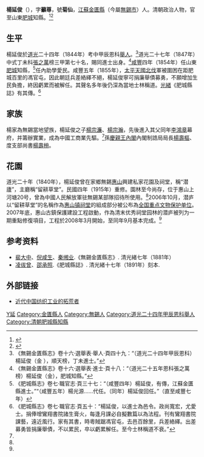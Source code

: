 {{明清人物信息框
| 姓名 = 楊延俊
| 原名 =
| 圖片名稱 = 
| 圖片大小 = 220px
| 圖片說明 = 
| 最高職務 = 山東肥城縣知縣
| 最高散阶 =
| 國家 = 大明
| 爵位 =
| 籍貫 = [[江蘇|江蘇]][[金匱縣|金匱縣]]
| 族裔 = 漢族
| 旗籍 = 
| 字號 = 字籲尊，號菊仙
| 室名 = 
| 諡號 = 
| 出生日期 = 嘉慶十四年（1809年）
| 出生地點 = 
| 逝世日期 = 咸豐九年（1859年）
| 逝世地點 = 
| 墓葬 =
| 配偶 =
| 親屬 = 
| 出身 = 
* 道光二十四年甲辰恩科舉人
* 道光二十七年丁未科同進士出身
| 經歷 = 
| 著作 =
}}

'''楊延俊'''（{{bd|1809年||1859年|catIdx=X薛}}），字'''籲尊'''，號'''菊仙'''，[[江蘇|江蘇]][[金匱縣|金匱縣]]（今屬[[無錫市|無錫市]]）人。清朝政治人物，官至山東[[肥城|肥城]]知縣。<ref name="花園">{{cite web| language =| publisher =中華楊氏網| title =无锡留耕草堂与杨氏家族| url =http://www.chinayangs.com/shownews.asp?newsid=537| author =| date =| accessdate =}}{{dead link|date=2018年3月 |bot=InternetArchiveBot |fix-attempted=yes }}</ref><ref name="潜庐">{{cite web| language =| publisher =《祠堂博览》2008年秋之卷（总19期）| title =无锡修复清代祠堂花园《潜庐》| url =http://ahexpo.org/a/200907/17142418.shtml| author =金石声| date =| accessdate =| deadurl =yes| archiveurl =https://web.archive.org/web/20160305071723/http://ahexpo.org/a/200907/17142418.shtml| archivedate =2016-03-05}}</ref>

==生平==
楊延俊於[[道光|道光]]二十四年（1844年）考中甲辰恩科[[舉人|舉人]]。<ref>《無錫金匱縣志》卷十六·選舉表·舉人·頁四十九：“（道光二十四年甲辰恩科）楊延俊（金<!---指金匱，因與無錫合志，故分別標注“錫”或“金”--->），順天榜，丁未進士。”</ref>道光二十七年（1847年）中式丁未科[[張之萬|張之萬]]榜三甲第七十名，賜同進士出身。<ref>《無錫金匱縣志》卷十六·選舉表·進士·頁十八：“（道光二十五年恩科張之萬榜）楊延俊（金），肥城知縣。”</ref>[[咸丰_(年号)|咸豐]]四年（1854年）任山東[[肥城|肥城]]知縣，<ref>《肥城縣志》卷七·職官志·頁三十七：“（咸豐四年）楊延俊，有傳，江蘇金匱縣進士。”“（咸豐五年）楊光源……代任。（同年）楊延俊回任。”（直至咸豐七年）</ref>任內助學愛民。咸豐五年（1855年），[[太平天國|太平天國]][[太平天國北伐|北伐]]軍被圍困在距肥城百里的馮官屯，因此朝廷兵差絡繹不絕，楊延俊寧可捐廉舉債募勇，不願增加生民負擔，終因虧累而被解任。其聲名多年後仍深為當地士林稱道。[[光緒|光緒]]《肥城縣誌》有其傳。<ref>《肥城縣志》卷七·職官志·頁五十：“楊延俊，以進士為邑令。政尚寬宏，尤愛士。捐俸增鸞翔書院諸生膏火，每逢月課必自擬數篇以為法程。刊有鸞翔書院課藝，遠近風行。家有其書，時粵賊踞馮官屯，去邑百餘里，兵差絡繹。出差募勇皆捐廉舉債，不以累民，卒以虧累解任。至今士林稱道不衰。”</ref>

==家族==
楊家為無錫當地望族，楊延俊之子[[楊宗濂|楊宗濂]]、[[楊宗瀚|楊宗瀚]]，先後進入其父同年[[李鴻章|李鴻章]]幕府，并籌辦實業，成為中國工商業先驅。<ref name="潜庐" />孫[[慶親王內閣|慶親王內閣]]內閣制誥局局長[[楊壽樞|楊壽樞]]、度支部尚書[[楊壽枏|楊壽枏]]。

==花園==
道光二十年（1840年），楊延俊曾在家鄉無錫[[惠山|惠山]]興建私家花園及祠堂，稱“潜廬”，主廳稱“留耕草堂”。民國四年（1915年）重修。園林至今尚存，位于惠山上河塘20号，曾為中國人民解放軍驻無錫某部隊招待所使用。<ref name="花園" />2006年10月，潜庐以“留耕草堂”的名稱作為[[惠山镇祠堂|惠山镇祠堂]]的組成部分被公布為[[全国重点文物保护单位|全国重点文物保护单位]]。2007年底，惠山古鎮保護建設工程啟動，作為清末优秀祠堂园林的潜庐被列为一期重點修復項目，工程於2008年3月開始，至同年9月基本完成。<ref name="潜庐" />

== 参考资料 ==
{{reflist}}

* [[裴大中|裴大中]]、[[倪咸生|倪咸生]]、[[秦缃业|秦缃业]].《無錫金匱縣志》. 清光緒七年（1881年）
* [[凌绂曾|凌绂曾]]、[[邵承照|邵承照]].《肥城縣誌》. 清光緒十七年（1891年）刻本.

== 外部链接 ==
*[https://web.archive.org/web/20180928200844/http://szw.wuxi.gov.cn/doc/2007/10/25/504403.shtml 近代中国纺织工业的拓荒者]

{{道光二十七年丁未科殿試金榜}}

{{Authority control}}

{{DEFAULTSORT:Yang楊}}
[[Category:楊姓|Y延]]
[[Category:金匱縣人|Category:金匱縣人]]
[[Category:無錫人|Category:無錫人]]
[[Category:道光二十四年甲辰恩科舉人|Category:道光二十四年甲辰恩科舉人]]
[[Category:清朝肥城縣知縣|Category:清朝肥城縣知縣]]